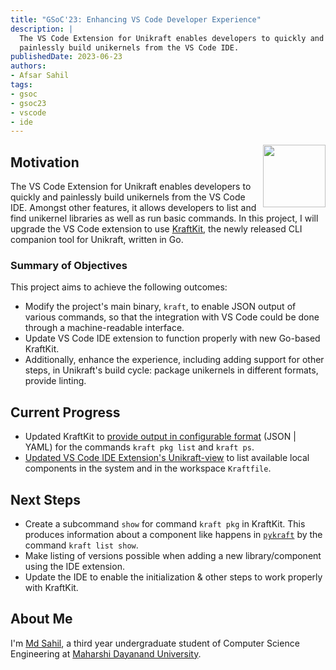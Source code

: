 ```yaml
---
title: "GSoC'23: Enhancing VS Code Developer Experience"
description: |
  The VS Code Extension for Unikraft enables developers to quickly and
  painlessly build unikernels from the VS Code IDE.
publishedDate: 2023-06-23
authors:
- Afsar Sahil
tags:
- gsoc
- gsoc23
- vscode
- ide
---
```


<img width="100px" src="https://summerofcode.withgoogle.com/assets/media/gsoc-2023-badge.svg" align="right" />

## Motivation

The VS Code Extension for Unikraft enables developers to quickly and painlessly build unikernels from the VS Code IDE.
Amongst other features, it allows developers to list and find unikernel libraries as well as run basic commands.
In this project, I will upgrade the VS Code extension to use [KraftKit](https://github.com/unikraft/kraftkit), the newly released CLI companion tool for Unikraft, written in Go.

### Summary of Objectives

This project aims to achieve the following outcomes:

* Modify the project's main binary, `kraft`, to enable JSON output of various commands, so that the integration with VS Code could be done through a machine-readable interface.
* Update VS Code IDE extension to function properly with new Go-based KraftKit.
* Additionally, enhance the experience, including adding support for other steps, in Unikraft's build cycle: package unikernels in different formats, provide linting.

## Current Progress

* Updated KraftKit to [provide output in configurable format](https://github.com/unikraft/kraftkit/pull/499) (JSON | YAML) for the commands `kraft pkg list` and `kraft ps`.
* [Updated VS Code IDE Extension's Unikraft-view](https://github.com/unikraft/ide-vscode/pull/7) to list available local components in the system and in the workspace `Kraftfile`.

## Next Steps

* Create a subcommand `show` for command `kraft pkg` in KraftKit.
  This produces information about a component like happens in [`pykraft`](https://github.com/unikraft/pykraft) by the command `kraft list show`.
* Make listing of versions possible when adding a new library/component using the IDE extension.
* Update the IDE to enable the initialization & other steps to work properly with KraftKit.

## About Me

I'm [Md Sahil](https://github.com/MdSahil-oss), a third year undergraduate student of Computer Science Engineering at [Maharshi Dayanand University](https://mdu.ac.in/).
